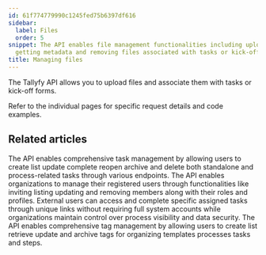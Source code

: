 ```yaml
---
id: 61f774779990c1245fed75b6397df616
sidebar:
  label: Files
  order: 5
snippet: The API enables file management functionalities including uploading downloading
  getting metadata and removing files associated with tasks or kick-off forms.
title: Managing files
---
```



The Tallyfy API allows you to upload files and associate them with tasks or kick-off forms.

Refer to the individual pages for specific request details and code examples.

<PageTree />


## Related articles
<CardGrid>
<LinkTitleCard header="<b>Code Samples > Managing tasks</b>" href="/products/pro/integrations/open-api/code-samples/tasks/" > The API enables comprehensive task management by allowing users to create list update complete reopen archive and delete both standalone and process-related tasks through various endpoints. </LinkTitleCard>
<LinkTitleCard header="<b>Code Samples > Managing members (Users)</b>" href="/products/pro/integrations/open-api/code-samples/members/" > The API enables organizations to manage their registered users through functionalities like inviting listing updating and removing members along with their roles and profiles. </LinkTitleCard>
<LinkTitleCard header="<b>Code Samples > Managing guests</b>" href="/products/pro/integrations/open-api/code-samples/guests/" > External users can access and complete specific assigned tasks through unique links without requiring full system accounts while organizations maintain control over process visibility and data security. </LinkTitleCard>
<LinkTitleCard header="<b>Code Samples > Managing tags</b>" href="/products/pro/integrations/open-api/code-samples/tags/" > The API enables comprehensive tag management by allowing users to create list retrieve update and archive tags for organizing templates processes tasks and steps. </LinkTitleCard>
</CardGrid>
